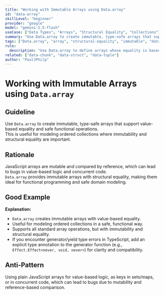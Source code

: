 ```yaml
---
title: "Working with Immutable Arrays using Data.array"
id: "data-array"
skillLevel: "beginner"
provider: "google"
model: "gemini-2.5-flash"
useCase: ["Data Types", "Arrays", "Structural Equality", "Collections"]
summary: "Use Data.array to create immutable, type-safe arrays that support value-based equality and safe functional operations."
tags: ["Data.array", "array", "structural-equality", "immutable", "data-type", "effect"]
rule:
  description: "Use Data.array to define arrays whose equality is based on their contents, enabling safe, predictable comparisons and functional operations."
related: ["data-chunk", "data-struct", "data-tuple"]
author: "PaulJPhilp"
---
```


# Working with Immutable Arrays using `Data.array`

## Guideline

Use `Data.array` to create immutable, type-safe arrays that support value-based equality and safe functional operations.  
This is useful for modeling ordered collections where immutability and structural equality are important.

## Rationale

JavaScript arrays are mutable and compared by reference, which can lead to bugs in value-based logic and concurrent code.  
`Data.array` provides immutable arrays with structural equality, making them ideal for functional programming and safe domain modeling.

## Good Example

<Example path="./src/data-array.ts" />

**Explanation:**  
- `Data.array` creates immutable arrays with value-based equality.
- Useful for modeling ordered collections in a safe, functional way.
- Supports all standard array operations, but with immutability and structural equality.
- If you encounter generator/yield type errors in TypeScript, add an explicit type annotation to the generator function (e.g., `Effect.Effect<never, void, never>`) for clarity and compatibility.

## Anti-Pattern

Using plain JavaScript arrays for value-based logic, as keys in sets/maps, or in concurrent code, which can lead to bugs due to mutability and reference-based comparison.